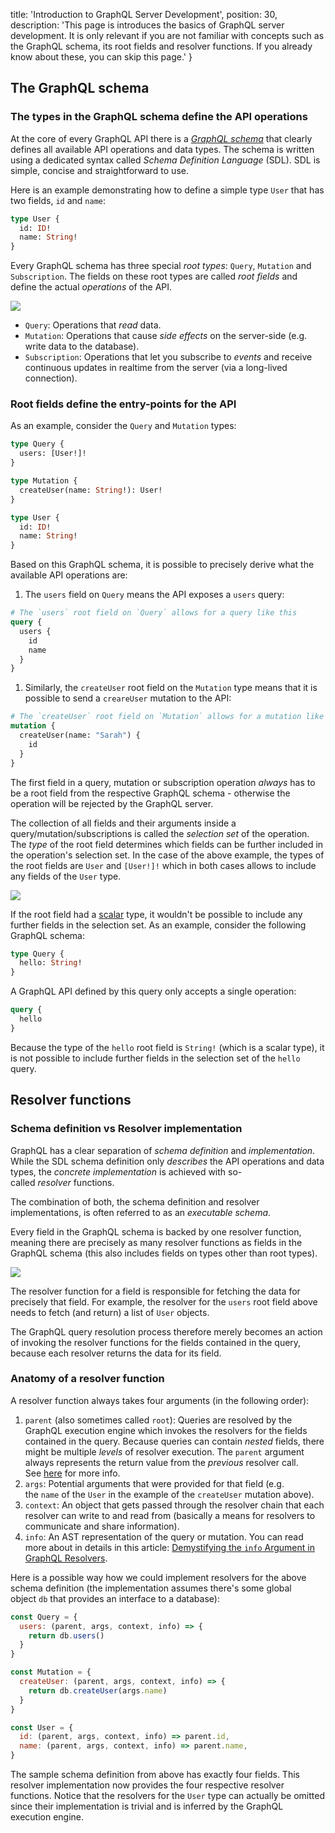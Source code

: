   title: 'Introduction to GraphQL Server Development',
  position: 30,
  description: 'This page is introduces the basics of GraphQL server development. It is only relevant if you are not familiar with concepts such as the GraphQL schema, its root fields and resolver functions. If you already know about these, you can skip this page.'
}

## The GraphQL schema

### The types in the GraphQL schema define the API operations

At the core of every GraphQL API there is a [_GraphQL schema_](https://www.prisma.io/blog/graphql-server-basics-the-schema-ac5e2950214e/) that clearly defines all available API operations and data types. The schema is written using a dedicated syntax called _Schema Definition Language_ (SDL). SDL is simple, concise and straightforward to use.

Here is an example demonstrating how to define a simple type `User` that has two fields, `id` and `name`:

```graphql
type User {
  id: ID!
  name: String!
}
```

Every GraphQL schema has three special _root types_: `Query`, `Mutation` and `Subscription`. The fields on these root types are called _root fields_ and define the actual _operations_ of the API. 

![](https://imgur.com/Ag8R7rn.png)

- `Query`: Operations that *read* data.
- `Mutation`: Operations that cause *side effects* on the server-side (e.g. write data to the database).
- `Subscription`: Operations that let you subscribe to *events* and receive continuous updates in realtime from the server (via a long-lived connection).

### Root fields define the entry-points for the API

As an example, consider the `Query` and `Mutation` types:

```graphql
type Query {
  users: [User!]!
}

type Mutation {
  createUser(name: String!): User!
}

type User {
  id: ID!
  name: String!
}
```

Based on this GraphQL schema, it is possible to precisely derive what the available API operations are:

1. The `users` field on `Query` means the API exposes a `users` query:

  ```graphql
  # The `users` root field on `Query` allows for a query like this
  query {
    users {
      id
      name
    }
  }
  ```

1. Similarly, the `createUser` root field on the `Mutation` type means that it is possible to send a `creareUser` mutation to the API:

  ```graphql
  # The `createUser` root field on `Mutation` allows for a mutation like this
  mutation {
    createUser(name: "Sarah") {
      id
    }
  }
  ```

The first field in a query, mutation or subscription operation _always_ has to be a root field from the respective GraphQL schema - otherwise the operation will be rejected by the GraphQL server.

The collection of all fields and their arguments inside a query/mutation/subscriptions is called the _selection set_ of the operation. The _type_ of the root field determines which fields can be further included in the operation's selection set. In the case of the above example, the types of the root fields are `User` and `[User!]!` which in both cases allows to include any fields of the `User` type.

![](https://i.imgur.com/nogExCy.png)

If the root field had a [scalar](http://graphql.org/learn/schema/#scalar-types) type, it wouldn't be possible to include any further fields in the selection set. As an example, consider the following GraphQL schema:

```graphql
type Query {
  hello: String!
}
```

A GraphQL API defined by this query only accepts a single operation:

```graphql
query {
  hello
}
```

Because the type of the `hello` root field is `String!` (which is a scalar type), it is not possible to include further fields in the selection set of the `hello` query.

## Resolver functions

### Schema definition vs Resolver implementation

GraphQL has a clear separation of _schema definition_ and _implementation_. While the SDL schema definition only _describes_ the API operations and data types, the _concrete implementation_ is achieved with so-called _resolver_ functions. 

The combination of both, the schema definition and resolver implementations, is often referred to as an _executable schema_.

Every field in the GraphQL schema is backed by one resolver function, meaning there are precisely as many resolver functions as fields in the GraphQL schema (this also includes fields on types other than root types).

![](https://i.imgur.com/fwAob9g.png)

The resolver function for a field is responsible for fetching the data for precisely that field. For example, the resolver for the `users` root field above needs to fetch (and return) a list of `User` objects.

The GraphQL query resolution process therefore merely becomes an action of invoking the resolver functions for the fields contained in the query, because each resolver returns the data for its field.

### Anatomy of a resolver function

A resolver function always takes four arguments (in the following order):

1. `parent` (also sometimes called `root`): Queries are resolved by the GraphQL execution engine which invokes the resolvers for the fields contained in the query. Because queries can contain _nested_ fields, there might be multiple _levels_ of resolver execution. The `parent` argument always represents the return value from the _previous_ resolver call. See [here](https://www.prisma.io/blog/graphql-server-basics-the-schema-ac5e2950214e#query-execution) for more info.
2. `args`: Potential arguments that were provided for that field (e.g. the `name` of the `User` in the example of the `createUser` mutation above).
3. `context`: An object that gets passed through the resolver chain that each resolver can write to and read from (basically a means for resolvers to communicate and share information).
4. `info`: An AST representation of the query or mutation. You can read more about in details in this article: [Demystifying the `info` Argument in GraphQL Resolvers](https://blog.graph.cool/graphql-server-basics-demystifying-the-info-argument-in-graphql-resolvers-6f26249f613a).

Here is a possible way how we could implement resolvers for the above schema definition (the implementation assumes there's some global object `db` that provides an interface to a database):

```js
const Query = {
  users: (parent, args, context, info) => {
    return db.users()
  }
}

const Mutation = {
  createUser: (parent, args, context, info) => {
    return db.createUser(args.name)
  }
}

const User = {
  id: (parent, args, context, info) => parent.id,
  name: (parent, args, context, info) => parent.name,
}
```

The sample schema definition from above has exactly four fields. This resolver implementation now provides the four respective resolver functions. Notice that the resolvers for the `User` type can actually be omitted since their implementation is trivial and is inferred by the GraphQL execution engine.